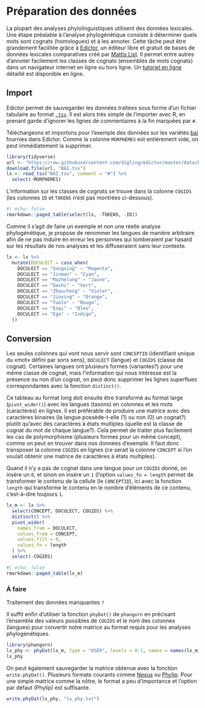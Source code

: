 # Préparation des données 

La plupart des analyses phylolinguistiques utilisent des données lexicales. Une étape préalable à l'analyse phylogénétique consiste à déterminer quels mots sont cognats (homologues) et à les annoter. Cette tâche peut être grandement facilitée grâce à [Edictor](https://digling.org/edictor/), un éditeur libre et gratuit de bases de données lexicales comparatives créé par [Mattis List](https://lingulist.de). Il permet entre autres d'annoter facilement les classes de cognats (ensembles de mots cognats) dans un navigateur internet en ligne ou hors ligne. Un [tutoriel en ligne](https://github.com/digling/edictor-tutorial) détaillé est disponible en ligne.

## Import

Edictor permet de sauvegarder les données traitées sous forme d'un fichier tabulaire au format [`.tsv`](https://fr.wikipedia.org/wiki/Tabulation-separated_values). Il est alors très simple de l'importer avec R, en prenant garde d'ignorer les lignes de commentaires à la fin marquées par `#`.

Téléchargeons et importons pour l'exemple des données sur les variétés [bai](https://fr.wikipedia.org/wiki/Bai_(langue)) fournies dans Edictor. Comme la colonne `MORPHEMES` est entièrement vide, on peut immédiatement la supprimer.
```r
library(tidyverse)
url <- "https://raw.githubusercontent.com/digling/edictor/master/data/BAI.tsv"
download.file(url, "BAI.tsv")
lx <- read_tsv("BAI.tsv", comment = "#") %>% 
  select(-MORPHEMES)
```

L'information sur les classes de cognats se trouve dans la colonne `COGIDS` (les colonnes `ID` et `TOKENS` n'est pas montrées ci-dessous).

```r
#| echo: false
rmarkdown::paged_table(select(lx, -TOKENS, -ID))
```

Comme il s'agit de faire un exemple et non une réelle analyse phylogénétique, je propose de renommer les langues de manière arbitraire afin de ne pas induire en erreur les personnes qui tomberaient par hasard sur les résultats de nos analyses et les diffuseraient sans leur contexte.
```r
lx <- lx %>% 
  mutate(DOCULECT = case_when(
    DOCULECT == "Gongxing" ~ "Magenta",
    DOCULECT == "Jinman" ~ "Cyan",
    DOCULECT == "Mazhelong" ~ "Jaune",
    DOCULECT == "Dashi" ~ "Vert",
    DOCULECT == "Zhoucheng" ~ "Violet",
    DOCULECT == "Jinxing" ~ "Orange",
    DOCULECT == "Tuolo" ~ "Rouge",
    DOCULECT == "Enqi" ~ "Bleu",
    DOCULECT == "Ega" ~ "Indigo",
  ))
```

## Conversion

Les seules colonnes qui vont nous servir sont `CONCEPTID` (identifiant unique du «mot» défini par sons sens), `DOCULECT` (langue) et `COGIDS` (classe de cognat). Certaines langues ont plusieurs formes (variantes?) pour une même classe de cognat, mais l'information qui nous intéresse est la présence ou non d'un cognat, on peut donc supprimer les lignes superflues correspondantes avec la fonction `distinct()`.

Ce tableau au format long doit ensuite être transformé au format large (`pivot_wider()`) avec les langues (taxons) en colonnes et les mots (caractères) en lignes. Il est préférable de produire une matrice avec des caractères binaires (la langue possède-t-elle (1) ou non (0) un cognat?) plutôt qu'avec des caractères à états multiples (quelle est la classe de cognat du mot de chaque langue?). Cela permet de traiter plus facilement les cas de polymorphisme (plusieurs formes pour un même concept), comme on peut en trouver dans nos données d'exemple. Il faut donc transposer la colonne `COGIDS` en lignes (ce serait la colonne `CONCEPT` si l'on voulait obtenir une matrice de caractères à états multiples).

Quand il n'y a pas de cognat dans une langue pour un `COGIDS` donné, on insère un `0`, et sinon on insère un `1` (l'option `values_fn = length` permet de transformer le contenu de la cellule (le `CONCEPTID`), ici avec la fonction `length` qui transforme le contenu en le nombre d'éléments de ce contenu, c'est-à-dire toujours `1`.

```r
lx_m <- lx %>%
  select(CONCEPT, DOCULECT, COGIDS) %>%
  distinct() %>%
  pivot_wider(
    names_from = DOCULECT,
    values_from = CONCEPT,
    values_fill = 0,
    values_fn = length
  ) %>%
  select(-COGIDS)
```

```r
#| echo: false
rmarkdown::paged_table(lx_m)
```

:::{.callout-caution}
### À faire
Traitement des données manquantes `?`
:::

Il suffit enfin d'utiliser la fonction `phyDat()` de `phangorn` en précisant l'ensemble des valeurs possibles de `COGIDS` et le nom des colonnes (langues) pour convertir notre matrice au format requis pour les analyses phylogénétiques.
```r
library(phangorn)
lx_phy <- phyDat(lx_m, type = "USER", levels = 0:1, names = names(lx_m))
lx_phy
```

On peut également sauvegarder la matrice obtenue avec la fonction `write.phyDat()`. Plusieurs formats courants comme [Nexus](https://fr.wikipedia.org/wiki/Nexus_(format_de_fichier)) ou [Phylip](https://en.wikipedia.org/wiki/PHYLIP). Pour une simple matrice comme la nôtre, le format a peu d'importance et l'option par défaut (Phylip) est suffisante.
```r
write.phyDat(lx_phy, "lx_phy.txt")
```